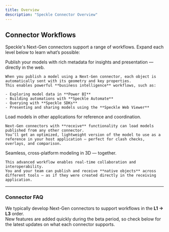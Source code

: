 ```yaml
---
title: Overview  
description: "Speckle Connector Overview"
---
```


## Connector Workflows

Speckle's Next-Gen connectors support a range of workflows. Expand each level below to learn what’s possible:

<Accordion title="L1 – Business Intelligence & Presentation">
    Publish your models with rich metadata for insights and presentation — directly in the web.

    When you publish a model using a Next-Gen connector, each object is automatically sent with its geometry and key properties.  
    This enables powerful **business intelligence** workflows, such as:

    - Exploring model data in **Power BI**
    - Building automations with **Speckle Automate**
    - Querying with **Speckle SDKs**
    - Presenting and sharing models using the **Speckle Web Viewer**
</Accordion>

<Accordion title="L2 – Design Coordination">
    Load models in other applications for reference and coordination.

    Next-Gen connectors with **receive** functionality can load models published from any other connector.  
    You’ll get an optimized, lightweight version of the model to use as a reference in your host application — perfect for clash checks, overlays, and comparison.
</Accordion>

<Accordion title="L3 – Multiplayer Modeling">
    Seamless, cross-platform modeling in 3D — together.

    This advanced workflow enables real-time collaboration and interoperability.  
    You and your team can publish and receive **native objects** across different tools — as if they were created directly in the receiving application.
</Accordion>

---

### Connector FAQ

We typically develop Next-Gen connectors to support workflows in the **L1 → L3** order.  
New features are added quickly during the beta period, so check below for the latest updates on what each connector supports.

